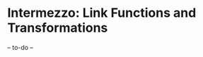# Intermezzo: Link Functions and Transformations {#links}

-- to-do --


<!-- - direct inference for population parameters -->